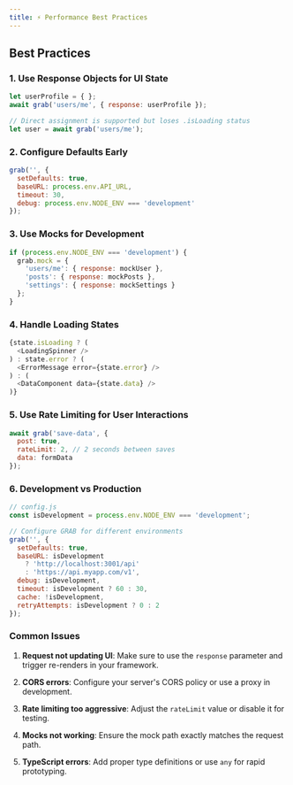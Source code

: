 ```yaml
---
title: ⚡️ Performance Best Practices
---
```


## Best Practices

### 1. **Use Response Objects for UI State**

```javascript
let userProfile = { };
await grab('users/me', { response: userProfile });

// Direct assignment is supported but loses .isLoading status
let user = await grab('users/me');
```

### 2. **Configure Defaults Early**

```javascript
grab('', {
  setDefaults: true,
  baseURL: process.env.API_URL,
  timeout: 30,
  debug: process.env.NODE_ENV === 'development'
});
```

### 3. **Use Mocks for Development**

```javascript
if (process.env.NODE_ENV === 'development') {
  grab.mock = {
    'users/me': { response: mockUser },
    'posts': { response: mockPosts },
    'settings': { response: mockSettings }
  };
}
```

### 4. **Handle Loading States**

```javascript
{state.isLoading ? (
  <LoadingSpinner />
) : state.error ? (
  <ErrorMessage error={state.error} />
) : (
  <DataComponent data={state.data} />
)}
```

### 5. **Use Rate Limiting for User Interactions**

```javascript
await grab('save-data', {
  post: true,
  rateLimit: 2, // 2 seconds between saves
  data: formData
});
```

### 6. **Development vs Production**

```javascript
// config.js
const isDevelopment = process.env.NODE_ENV === 'development';

// Configure GRAB for different environments
grab('', {
  setDefaults: true,
  baseURL: isDevelopment 
    ? 'http://localhost:3001/api'
    : 'https://api.myapp.com/v1',
  debug: isDevelopment,
  timeout: isDevelopment ? 60 : 30,
  cache: !isDevelopment,
  retryAttempts: isDevelopment ? 0 : 2
});
```

### Common Issues

1. **Request not updating UI**: Make sure to use the `response` parameter and trigger re-renders in your framework.

2. **CORS errors**: Configure your server's CORS policy or use a proxy in development.

3. **Rate limiting too aggressive**: Adjust the `rateLimit` value or disable it for testing.

4. **Mocks not working**: Ensure the mock path exactly matches the request path.

5. **TypeScript errors**: Add proper type definitions or use `any` for rapid prototyping.

